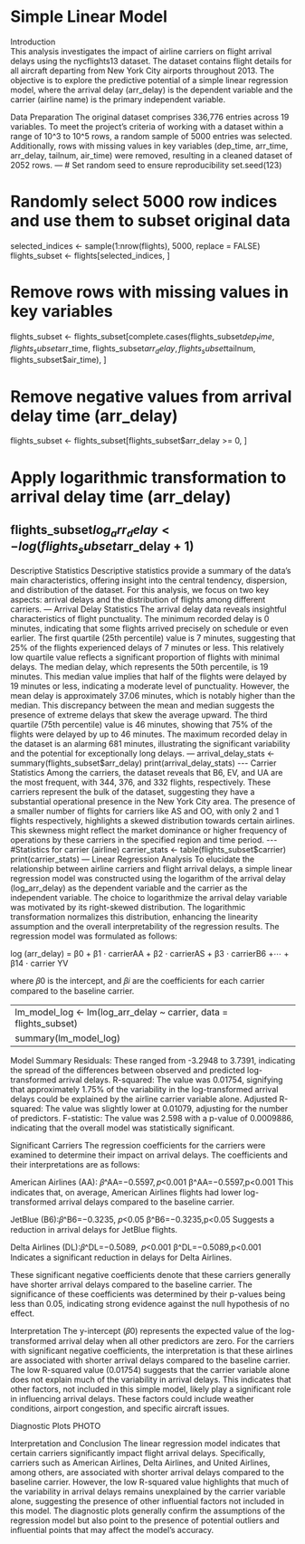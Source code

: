 # Simple Linear Model

Introduction	
This analysis investigates the impact of airline carriers on flight arrival delays using the nycflights13 dataset. The dataset contains flight details for all aircraft departing from New York City airports throughout 2013. The objective is to explore the predictive potential of a simple linear regression model, where the arrival delay (arr_delay) is the dependent variable and the carrier (airline name) is the primary independent variable.

Data Preparation
The original dataset comprises 336,776 entries across 19 variables. To meet the project’s criteria of working with a dataset within a range of 10^3 to 10^5 rows, a random sample of 5000 entries was selected. Additionally, rows with missing values in key variables (dep_time, arr_time, arr_delay, tailnum, air_time) were removed, resulting in a cleaned dataset of 2052 rows.
---
# Set random seed to ensure reproducibility
set.seed(123)

# Randomly select 5000 row indices and use them to subset original data
selected_indices <- sample(1:nrow(flights), 5000, replace = FALSE)
flights_subset <- flights[selected_indices, ]

# Remove rows with missing values in key variables
flights_subset <- flights_subset[complete.cases(flights_subset$dep_time, flights_subset$arr_time, flights_subset$arr_delay, flights_subset$tailnum, flights_subset$air_time), ]

# Remove negative values from arrival delay time (arr_delay)
flights_subset <- flights_subset[flights_subset$arr_delay >= 0, ]

# Apply logarithmic transformation to arrival delay time (arr_delay)
flights_subset$log_arr_delay <- log(flights_subset$arr_delay + 1)
---

Descriptive Statistics
Descriptive statistics provide a summary of the data's main characteristics, offering insight into the central tendency, dispersion, and distribution of the dataset. For this analysis, we focus on two key aspects: arrival delays and the distribution of flights among different carriers.
---
Arrival Delay Statistics
The arrival delay data reveals insightful characteristics of flight punctuality. The minimum recorded delay is 0 minutes, indicating that some flights arrived precisely on schedule or even earlier. The first quartile (25th percentile) value is 7 minutes, suggesting that 25% of the flights experienced delays of 7 minutes or less. This relatively low quartile value reflects a significant proportion of flights with minimal delays.
The median delay, which represents the 50th percentile, is 19 minutes. This median value implies that half of the flights were delayed by 19 minutes or less, indicating a moderate level of punctuality. However, the mean delay is approximately 37.06 minutes, which is notably higher than the median. This discrepancy between the mean and median suggests the presence of extreme delays that skew the average upward.
The third quartile (75th percentile) value is 46 minutes, showing that 75% of the flights were delayed by up to 46 minutes. The maximum recorded delay in the dataset is an alarming 681 minutes, illustrating the significant variability and the potential for exceptionally long delays.
---
arrival_delay_stats <- summary(flights_subset$arr_delay)
print(arrival_delay_stats)
---
Carrier Statistics
Among the carriers, the dataset reveals that B6, EV, and UA are the most frequent, with 344, 376, and 332 flights, respectively. These carriers represent the bulk of the dataset, suggesting they have a substantial operational presence in the New York City area. The presence of a smaller number of flights for carriers like AS and OO, with only 2 and 1 flights respectively, highlights a skewed distribution towards certain airlines. This skewness might reflect the market dominance or higher frequency of operations by these carriers in the specified region and time period.
---
#Statistics for carrier (airline)
carrier_stats <- table(flights_subset$carrier)
print(carrier_stats)
---
Linear Regression Analysis
To elucidate the relationship between airline carriers and flight arrival delays, a simple linear regression model was constructed using the logarithm of the arrival delay (log_arr_delay) as the dependent variable and the carrier as the independent variable. The choice to logarithmize the arrival delay variable was motivated by its right-skewed distribution. The logarithmic transformation normalizes this distribution, enhancing the linearity assumption and the overall interpretability of the regression results. The regression model was formulated as follows:

log (arr_delay) = β0 + β1 ⋅ carrierAA + β2 ⋅ carrierAS + β3 ⋅ carrierB6 +⋯ + β14 ⋅ carrier YV

where 𝛽0 is the intercept, and 𝛽𝑖 are the coefficients for each carrier compared to the baseline carrier.

--
lm_model_log <- lm(log_arr_delay ~ carrier, data = flights_subset)
summary(lm_model_log)
--
Model Summary
Residuals: These ranged from -3.2948 to 3.7391, indicating the spread of the differences between observed and predicted log-transformed arrival delays.
R-squared: The value was 0.01754, signifying that approximately 1.75% of the variability in the log-transformed arrival delays could be explained by the airline carrier variable alone.
Adjusted R-squared: The value was slightly lower at 0.01079, adjusting for the number of predictors.
F-statistic: The value was 2.598 with a p-value of 0.0009886, indicating that the overall model was statistically significant.

Significant Carriers
The regression coefficients for the carriers were examined to determine their impact on arrival delays. The coefficients and their interpretations are as follows:

American Airlines (AA):
𝛽^AA=−0.5597, 𝑝<0.001
β^​AA=−0.5597,p<0.001
This indicates that, on average, American Airlines flights had lower log-transformed arrival delays compared to the baseline carrier.

JetBlue (B6):𝛽^B6=−0.3235,
𝑝<0.05
β^​B6=−0.3235,p<0.05
Suggests a reduction in arrival delays for JetBlue flights.

Delta Airlines (DL):𝛽^DL=−0.5089, 
𝑝<0.001
β^DL=−0.5089,p<0.001
Indicates a significant reduction in delays for Delta Airlines.

These significant negative coefficients denote that these carriers generally have shorter arrival delays compared to the baseline carrier. The significance of these coefficients was determined by their p-values being less than 0.05, indicating strong evidence against the null hypothesis of no effect.

Interpretation
The y-intercept (𝛽0) represents the expected value of the log-transformed arrival delay when all other predictors are zero. For the carriers with significant negative coefficients, the interpretation is that these airlines are associated with shorter arrival delays compared to the baseline carrier.
The low R-squared value (0.01754) suggests that the carrier variable alone does not explain much of the variability in arrival delays. This indicates that other factors, not included in this simple model, likely play a significant role in influencing arrival delays. These factors could include weather conditions, airport congestion, and specific aircraft issues.

Diagnostic Plots
PHOTO

Interpretation and Conclusion
The linear regression model indicates that certain carriers significantly impact flight arrival delays. Specifically, carriers such as American Airlines, Delta Airlines, and United Airlines, among others, are associated with shorter arrival delays compared to the baseline carrier. However, the low R-squared value highlights that much of the variability in arrival delays remains unexplained by the carrier variable alone, suggesting the presence of other influential factors not included in this model.
The diagnostic plots generally confirm the assumptions of the regression model but also point to the presence of potential outliers and influential points that may affect the model's accuracy.
